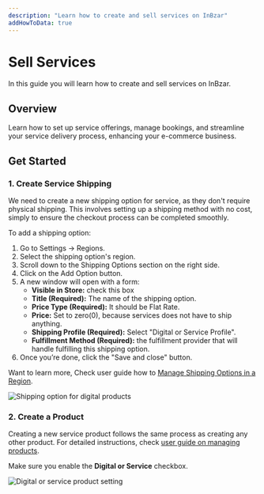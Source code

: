 ```yaml
---
description: "Learn how to create and sell services on InBzar"
addHowToData: true
---
```


# Sell Services

In this guide you will learn how to create and sell services on InBzar.

## Overview

Learn how to set up service offerings, manage bookings, and streamline your service delivery process, enhancing your e-commerce business.

## Get Started

### 1. Create Service Shipping

We need to create a new shipping option for service, as they don't require physical shipping. This involves setting up a shipping method with no cost, simply to ensure the checkout process can be completed smoothly.

To add a shipping option:

1. Go to Settings → Regions.
2. Select the shipping option's region.
3. Scroll down to the Shipping Options section on the right side.
4. Click on the Add Option button.
5. A new window will open with a form:
    - **Visible in Store:** check this box
    - **Title (Required):** The name of the shipping option.
    - **Price Type (Required):** It should be Flat Rate.
    - **Price:** Set to zero(0), because services does not have to ship anything.
    - **Shipping Profile (Required):** Select "Digital or Service Profile".
    - **Fulfillment Method (Required):** the fulfillment provider that will handle fulfilling this shipping option.
6. Once you’re done, click the "Save and close" button.

Want to learn more, Check user guide how to [Manage Shipping Options in a Region](/user-guide/regions/shipping-options).

![Shipping option for digital products](/img/digital-shipping-option.png)

### 2. Create a Product

Creating a new service product follows the same process as creating any other product. For detailed instructions, check [user guide on managing products](/user-guide/products/manage).

Make sure you enable the **Digital or Service** checkbox.

![Digital or service product setting](/img/digital-or-service-product-setting.png)
